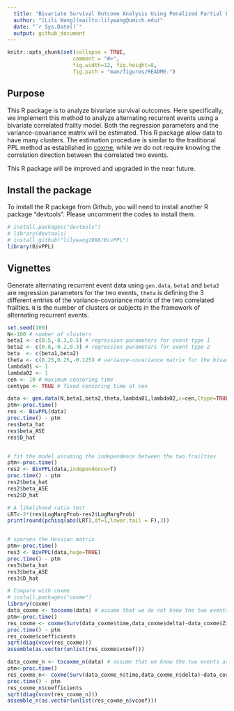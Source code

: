 ```yaml
---
  title: "Bivariate Survival Outcome Analysis Using Penalized Partial Likelihood (BivPPL)"
  author: "[Lili Wang](mailto:lilywang@umich.edu)"
  date: "`r Sys.Date()`"
  output: github_document
---
```


```r
knitr::opts_chunk$set(collapse = TRUE,
                     comment = "#>",
                     fig.width=12, fig.height=8,
                     fig.path = "man/figures/README-")

```

## Purpose

This R package is to analyze bivariate survival outcomes. Here specifically, we implement this method to analyze alternating recurrent events using a bivariate correlated frailty model. Both the regression parameters and the variance-covariance matrix will be estimated. This R package allow data to have many clusters. The estimation procedure is similar to the traditional PPL method as established in [coxme](https://cran.r-project.org/web/packages/coxme/index.html), while we do not require knowing the correlation direction between the correlated two events. 

This R package will be improved and upgraded in the near future. 


## Install the package

To install the R package from Github, you will need to install another R package "devtools". Please uncomment the codes to install them. 

```r
# install.packages("devtools")
# library(devtools)
# install_github("lilywang1988/BivPPL")
library(BivPPL)
```



## Vignettes

Generate alternating recurrent event data using `gen.data`, `beta1` and `beta2` are regression parameters for the two events,  `theta` is defining the 3 different entries of the variance-covariance matrix of the two correlated frailties. `N` is the number of clusters or subjects in the framework of alternating recurrent events.

```r
set.seed(100)
N<-100 # number of clusters
beta1 <- c(0.5,-0.3,0.5) # regression parameters for event type 1
beta2 <- c(0.8,-0.2,0.3) # regression parameters for event type 2
beta  <- c(beta1,beta2)
theta <- c(0.25,0.25,-0.125) # variance-covariance matrix for the bivariate frailty (denoted as D), it is a vector (D[1,1],D[2,2], D[1,2])
lambda01 <- 1
lambda02 <- 1
cen <- 10 # maximum censoring time
centype <- TRUE # fixed censoring time at cen

data <- gen.data(N,beta1,beta2,theta,lambda01,lambda02,c=cen,Ctype=TRUE)
ptm<-proc.time()
res <- BivPPL(data)
proc.time() - ptm
res$beta_hat
res$beta_ASE
res$D_hat


# fit the model assuming the independence between the two frailties
ptm<-proc.time()
res2 <- BivPPL(data,independence=T)
proc.time() - ptm
res2$beta_hat
res2$beta_ASE
res2$D_hat

# A likelihood ratio test
LRT<-2*(res$LogMargProb-res2$LogMargProb)
print(round(pchisq(abs(LRT),df=1,lower.tail = F),3))


# sparsen the Hessian matrix
ptm<-proc.time()
res3 <- BivPPL(data,huge=TRUE)
proc.time() - ptm
res3$beta_hat
res3$beta_ASE
res3$D_hat

# Compare with coxme
# install.packages("coxme")
library(coxme)
data_coxme <- tocoxme(data) # assume that we do not know the two events are negatively associated and we transform the data to be positively associated
ptm<-proc.time()
res_coxme <- coxme(Surv(data_coxme$time,data_coxme$delta)~data_coxme$Z1+data_coxme$Z2+(1|data_coxme$b0)+(1|data_coxme$b1)+(1|data_coxme$b2)+strata(data_coxme$joint)) # disable the Hessian matrix sparsening and likelihood refining
proc.time() - ptm
res_coxme$coefficients 
sqrt(diag(vcov(res_coxme)))
assemble(as.vector(unlist(res_coxme$vcoef)))

data_coxme_n <- tocoxme_n(data) # assume that we know the two events are negatively associated 
ptm<-proc.time()
res_coxme_n<- coxme(Surv(data_coxme_n$time,data_coxme_n$delta)~data_coxme_n$Z1+data_coxme_n$Z2+(data_coxme_n$Z0|data_coxme_n$b0)+(1|data_coxme_n$b1)+(1|data_coxme_n$b2)+strata(data_coxme_n$joint))
proc.time() - ptm
res_coxme_n$coefficients 
sqrt(diag(vcov(res_coxme_n)))
assemble_n(as.vector(unlist(res_coxme_n$vcoef)))
```
